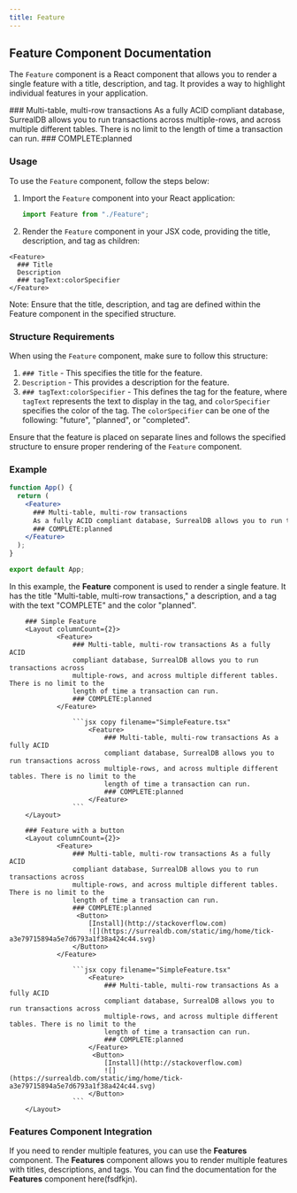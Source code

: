 ```yaml
---
title: Feature
---
```



## Feature Component Documentation

The `Feature` component is a React component that allows you to render a single feature with a title, description, and tag. It provides a way to highlight individual features in your application.

<div style={{marginTop: "30px"}} />

<Feature>
  ### Multi-table, multi-row transactions As a fully ACID
  compliant database, SurrealDB allows you to run transactions across
  multiple-rows, and across multiple different tables. There is no limit to the
  length of time a transaction can run.
### COMPLETE:planned
</Feature>

### Usage

To use the `Feature` component, follow the steps below:

1. Import the `Feature` component into your React application:

   ```jsx
   import Feature from "./Feature";
   ```
2. Render the `Feature` component in your JSX code, providing the title, description, and tag as children:

```mdx
<Feature>
  ### Title
  Description
  ### tagText:colorSpecifier
</Feature>
```


Note: Ensure that the title, description, and tag are defined within the Feature component in the specified structure.

### Structure Requirements

When using the `Feature` component, make sure to follow this structure:

1. `### Title` - This specifies the title for the feature.
2. `Description` - This provides a description for the feature.
3. `### tagText:colorSpecifier` - This defines the tag for the feature, where `tagText` represents the text to display in the tag, and `colorSpecifier` specifies the color of the tag. The `colorSpecifier` can be one of the following: "future", "planned", or "completed".

Ensure that the feature is placed on separate lines and follows the specified structure to ensure proper rendering of the `Feature` component.



### Example

```jsx copy filename="App.tsx"
function App() {
  return (
    <Feature>
      ### Multi-table, multi-row transactions
      As a fully ACID compliant database, SurrealDB allows you to run transactions across multiple rows, and across multiple different tables. There is no limit to the length of time a transaction can run.
      ### COMPLETE:planned
    </Feature>
  );
}

export default App;
```
In this example, the **Feature** component is used to render a single feature. It has the title "Multi-table, multi-row transactions," a description, and a tag with the text "COMPLETE" and the color "planned".


        ### Simple Feature 
        <Layout columnCount={2}>
                <Feature>
                    ### Multi-table, multi-row transactions As a fully ACID
                    compliant database, SurrealDB allows you to run transactions across
                    multiple-rows, and across multiple different tables. There is no limit to the
                    length of time a transaction can run.
                    ### COMPLETE:planned
                </Feature>

                    ```jsx copy filename="SimpleFeature.tsx"
                        <Feature>
                            ### Multi-table, multi-row transactions As a fully ACID
                            compliant database, SurrealDB allows you to run transactions across
                            multiple-rows, and across multiple different tables. There is no limit to the
                            length of time a transaction can run.
                            ### COMPLETE:planned
                        </Feature>
                    ```
        </Layout>

        ### Feature with a button
        <Layout columnCount={2}>
                <Feature>
                    ### Multi-table, multi-row transactions As a fully ACID
                    compliant database, SurrealDB allows you to run transactions across
                    multiple-rows, and across multiple different tables. There is no limit to the
                    length of time a transaction can run.
                    ### COMPLETE:planned
                     <Button>
                        [Install](http://stackoverflow.com)
                        ![](https://surrealdb.com/static/img/home/tick-a3e79715894a5e7d6793a1f38a424c44.svg)
                    </Button>
                </Feature>

                    ```jsx copy filename="SimpleFeature.tsx"
                        <Feature>
                            ### Multi-table, multi-row transactions As a fully ACID
                            compliant database, SurrealDB allows you to run transactions across
                            multiple-rows, and across multiple different tables. There is no limit to the
                            length of time a transaction can run.
                            ### COMPLETE:planned
                        </Feature>
                         <Button>
                            [Install](http://stackoverflow.com)
                            ![](https://surrealdb.com/static/img/home/tick-a3e79715894a5e7d6793a1f38a424c44.svg)
                        </Button>
                    ```
        </Layout>

### Features Component Integration

If you need to render multiple features, you can use the **Features** component. The **Features** component allows you to render multiple features with titles, descriptions, and tags. You can find the documentation for the **Features** component here(fsdfkjn).

